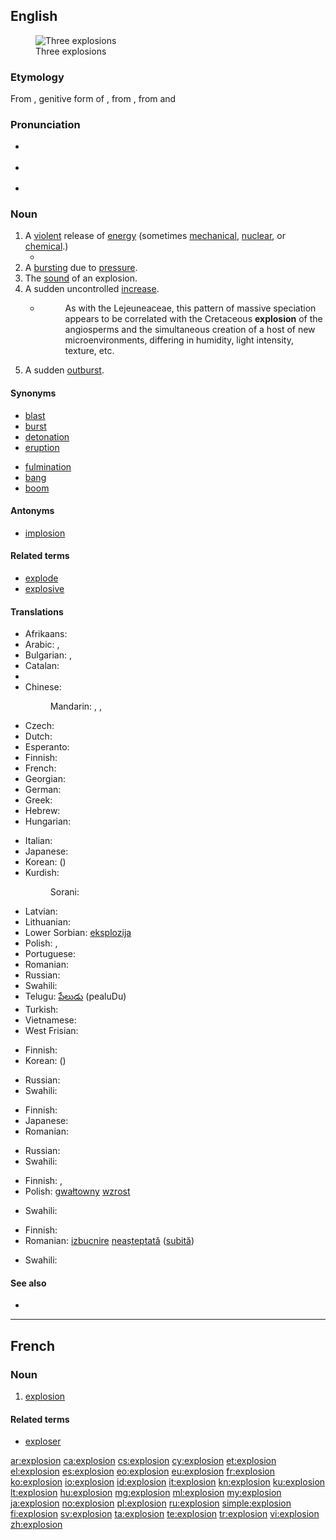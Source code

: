 ==English==
[[Image:Explosions.jpg|thumb|Three explosions]]

===Etymology===
From {{etyl|la|en}} {{term|explosionis|explōsiōnis|lang=la}}, genitive form of {{term|explosio|explōsio|lang=la}}, from {{term|explodo|explōdo|I drive out by clapping|lang=la}}, from {{term|ex-|lang=la}} and {{term|plodo|plōdo|I clap or strike|lang=la}}

===Pronunciation===
* {{a|RP}} {{IPA|/ɪkˈspləʊ.ʒən/}}
* {{a|US}} {{IPA|/ɛkˈsploʊ.ʒən/}}
* {{audio|en-us-explosion.ogg|Audio (US)}}

===Noun===
{{en-noun}}

# A [[violent]] release of [[energy]] (sometimes [[mechanical]], [[nuclear]], or [[chemical]].)
#*{{quote-magazine|date=2013-06-21|author=[http://guardian.co.uk/profile/chico-harlan/ Chico Harlan]
|volume=189|issue=2|page=30|magazine={{w|The Guardian Weekly}}
|title=[http://www.guardian.co.uk/world/2013/jun/18/japan-solar-energy-fukushima-nuclear-renewable-abe Japan pockets the subsidy &hellip;]
|passage=Across Japan, technology companies and private investors are racing to install devices that until recently they had little interest in: solar panels. Massive solar parks are popping up as part of a rapid build-up that one developer likened to an "'''explosion'''."}}
# A [[burst]]ing due to [[pressure]].
# The [[sound]] of an explosion.
# A sudden uncontrolled [[increase]].
#* {{RQ:Schuster Hepaticae V|3-4}}
#*: As with the Lejeuneaceae, this pattern of massive speciation appears to be correlated with the Cretaceous '''explosion''' of the angiosperms and the simultaneous creation of a host of new microenvironments, differing in humidity, light intensity, texture, etc.
# A sudden [[outburst]].

====Synonyms====
{{top2}}
* [[blast]]
* [[burst]]
* [[detonation]]
* [[eruption]]
{{mid2}}
* [[fulmination]]
* [[bang]]
* [[boom]]
{{bottom}}

====Antonyms====
* [[implosion]]

====Related terms====
* [[explode]]
* [[explosive]]

====Translations====
{{trans-top|violent release of energy}}
* Afrikaans: {{t-|af|ontploffing}}
* Arabic: {{t-|ar|انفجار|m|tr=infijaar|sc=Arab}}, {{t-|ar|تفجير|m|tr=tafjiir|sc=Arab}}
* Bulgarian: {{t+|bg|взрив|m|sc=Cyrl}}, {{t+|bg|експлозия|f|sc=Cyrl}}
* Catalan: {{t-|ca|explosió|f}}
* {{trreq|ce}}
* Chinese:
*: Mandarin: {{t|cmn|爆炸|tr=bàozhà|sc=Hani}}, {{t|cmn|爆發|sc=Hani}}, {{t|cmn|爆发|tr=bàofā|sc=Hani}}
* Czech: {{t-|cs|výbuch|m}}
* Dutch: {{t+|nl|explosie}}
* Esperanto: {{t-|eo|eksplodo}}
* Finnish: {{t+|fi|räjähdys}}
* French: {{t+|fr|explosion|f}}
* Georgian: {{t-|ka|აფეთქება|tr=ap'et'k'eba|sc=Geor}}
* German: {{t+|de|Explosion|f}}
* Greek: {{t+|el|έκρηξη}}
* Hebrew: {{t+|he|פיצוץ}}
* Hungarian: {{t+|hu|robbanás}}
{{trans-mid}}
* Italian: {{t+|it|esplosione|f}}
* Japanese: {{t+|ja|爆発|tr=ばくはつ bakuhatsu|sc=Jpan}}
* Korean: {{t+|ko|폭발|tr=pokbal|sc=Kore}} ({{t+|ko|爆發|sc=Kore}})
* Kurdish:
*: Sorani: {{t-|ku|ته‌قاندن|tr=taqAndin|sc=ku-Arab}}
* Latvian: {{t-|lv|sprādziens|m}}
* Lithuanian: {{t-|lt|sprogimas|m}}
* Lower Sorbian: [[eksplozija]] {{f}}
* Polish: {{t+|pl|wybuch|m}}, {{t+|pl|eksplozja|f}}
* Portuguese: {{t+|pt|explosão}}
* Romanian: {{t-|ro|explozie|f}}
* Russian: {{t+|ru|взрыв|tr=vzryv}}
* Swahili: {{t+|sw|mlipuko}}
* Telugu: [[పేలుడు]] (pealuDu)
* Turkish: {{t+|tr|patlama}}
* Vietnamese: {{t+|vi|nổ}}
* West Frisian: {{t-|fy|ûntploffing|n}}
{{trans-bottom}}

{{trans-top|bursting due to pressure}}
* Finnish: {{t+|fi|räjähdys}}
* Korean: {{t+|ko|폭발|tr=pokbal|sc=Kore}} ({{t+|ko|爆發|sc=Kore}})
{{trans-mid}}
* Russian: {{t+|ru|взрыв|tr=vzryv}}
* Swahili: {{t+|sw|mlipuko}}
{{trans-bottom}}

{{trans-top|sound of an explosion}}
* Finnish: {{t+|fi|räjähdys}}
* Japanese: {{t-|ja|爆発音|tr=ばくはつおん bakuhatsuon|sc=Jpan}}
* Romanian: {{t-|ro|detunătură}}
{{trans-mid}}
* Russian: {{t+|ru|взрыв|tr=vzryv}}
* Swahili: {{t+|sw|mlipuko}}
{{trans-bottom}}

{{trans-top|sudden increase}}
* Finnish: {{t+|fi|räjähdys}}, {{t-|fi|räjähtäminen}}
* Polish: [[gwałtowny]] [[wzrost]]
{{trans-mid}}
* Swahili: {{t+|sw|mlipuko}}
{{trans-bottom}}

{{trans-top|sudden outburst}}
* Finnish: {{t+|fi|räjähdys}}
* Romanian: [[izbucnire]] [[neașteptat]]ă ([[subit]]ă) {{f}}
{{trans-mid}}
* Swahili: {{t+|sw|mlipuko}}
{{trans-bottom}}

====See also====
* {{pedia}}

----

==French==

===Noun===
{{fr-noun|f}}

# [[#English|explosion]]

====Related terms====
* [[exploser]]

[[ar:explosion]]
[[ca:explosion]]
[[cs:explosion]]
[[cy:explosion]]
[[et:explosion]]
[[el:explosion]]
[[es:explosion]]
[[eo:explosion]]
[[eu:explosion]]
[[fr:explosion]]
[[ko:explosion]]
[[io:explosion]]
[[id:explosion]]
[[it:explosion]]
[[kn:explosion]]
[[ku:explosion]]
[[lt:explosion]]
[[hu:explosion]]
[[mg:explosion]]
[[ml:explosion]]
[[my:explosion]]
[[ja:explosion]]
[[no:explosion]]
[[pl:explosion]]
[[ru:explosion]]
[[simple:explosion]]
[[fi:explosion]]
[[sv:explosion]]
[[ta:explosion]]
[[te:explosion]]
[[tr:explosion]]
[[vi:explosion]]
[[zh:explosion]]